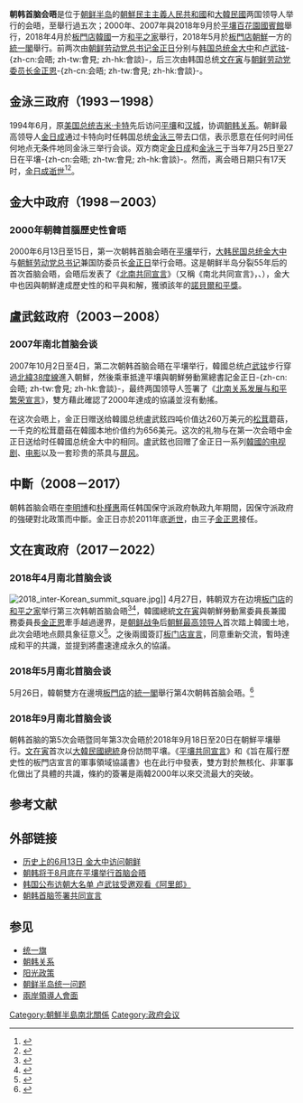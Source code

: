 {{noteTA
|G1 = Korea
|G2 = Korea Comparison
|1 = zh-hans:韩朝首脑会晤; zh-tw:南北韓高峰會; zh-hk:南北韓首腦會談; zh-cn:朝韩首脑会晤;
|2 = zh-hans:会晤; zh-tw:會議; zh-hk:會談; zh-cn:会晤;
}}
{{Infobox East Asian name
|title = 南北韓高峰會
|koreantitle = 朝鮮民主主義人民共和國名稱
|hangul = 북남수뇌상봉
|hanja = 北南首腦相逢
|rr = Buknam Sunoe-sangbong
|mr = Puknam Sunoe-sangbong
|context = North
|koreantitle2 = 大韓民國名稱
|hangul2 = 남북정상회담
|hanja2 = 南北頂上會談
|rr2 = Nambuk Jeongsang-hoedam
|mr2 = Nampuk Ch'ŏngsang-hoetam
}}
{{各地中文名
 | 名詞 = 南北韓高峰會
 | 圖像 = <!-- 圖檔名稱（省略File:字頭） -->
 | 說明 = <!-- 圖檔說明，將隨條目語言變種進行字詞轉換 -->
 | 大陸 = 朝韩首脑会晤
 | 臺灣 = 南北韓高峰會
 | 香港 = 南北韓首腦會談
 | 澳門 =
 | 新加坡 = 韩朝首脑会晤
 | 大馬 =
}}
'''朝韩首脑会晤'''是位于[[朝鲜半岛|朝鲜半岛]]的[[朝鮮民主主義人民共和國|朝鮮民主主義人民共和國]]和[[大韓民國|大韓民國]]两国领导人举行的会晤，至舉行過五次；2000年、2007年與2018年9月於[[平壤|平壤]][[百花園國賓館|百花園國賓館]]舉行，2018年4月於[[板門店|板門店]][[韓國|韓國]]一方[[和平之家|和平之家]]舉行，2018年5月於[[板門店|板門店]][[朝鮮民主主義人民共和國|朝鮮]]一方的[[統一閣|統一閣]]舉行。前两次由[[朝鲜劳动党总书记|朝鲜劳动党总书记]][[金正日|金正日]]分别与[[韩国总统|韩国总统]][[金大中|金大中]]和[[卢武铉|卢武铉]]-{zh-cn:会晤; zh-tw:會見; zh-hk:會談}-，后三次由韩国总统[[文在寅|文在寅]]与[[朝鲜劳动党委员长|朝鲜劳动党委员长]][[金正恩|金正恩]]-{zh-cn:会晤; zh-tw:會見; zh-hk:會談}-。

== 金泳三政府（1993－1998） ==
1994年6月，原[[美国总统|美国总统]][[吉米·卡特|吉米·卡特]]先后访问[[平壤|平壤]]和[[汉城|汉城]]，协调[[朝韩关系|朝韩关系]]。朝鲜最高领导人[[金日成|金日成]]通过卡特向时任韩国总统[[金泳三|金泳三]]带去口信，表示愿意在任何时间任何地点无条件地同金泳三举行会谈。双方商定[[金日成|金日成]]和[[金泳三|金泳三]]于当年7月25日至27日在平壤-{zh-cn:会晤; zh-tw:會見; zh-hk:會談}-。然而，离会晤日期只有17天时，[[金日成之死|金日成逝世]]<ref>{{cite news|title=朝韩首脑今夏握手|url=http://www.people.com.cn/GB/paper68/403/38783.html|accessdate=2020-05-07|archive-date=2004-03-07|archive-url=https://web.archive.org/web/20040307014032/http://www.people.com.cn/GB/paper68/403/38783.html|dead-url=no}}</ref><ref>{{cite news|title=朝鲜韩国：跨越“三八线”|url=http://www.people.com.cn/GB/channel2/18/20000429/53795.html|accessdate=2020-05-07|archive-date=2002-06-13|archive-url=https://web.archive.org/web/20020613095605/http://www.people.com.cn/GB/channel2/18/20000429/53795.html|dead-url=no}}</ref>。
== 金大中政府（1998－2003） ==
=== 2000年朝韓首腦歷史性會晤 ===
{{Main|2000年南北韓高峰會}}
2000年6月13日至15日，第一次朝韩首脑会晤在[[平壤|平壤]]举行，[[大韩民国总统|大韩民国总统]][[金大中|金大中]]与[[朝鮮劳动党总书记|朝鮮劳动党总书记]]兼国防委员长[[金正日|金正日]]举行会晤。这是朝鲜半岛分裂55年后的首次首脑会晤，会晤后发表了《[[北南共同宣言|北南共同宣言]]》（又稱《南北共同宣言》，{{lang|en|June 15th North-South Joint Declaration}}、{{lang|ko|6·15 남북 공동선언}}），金大中也因與朝鮮達成歷史性的和平與和解，獲頒該年的[[諾貝爾和平獎|諾貝爾和平獎]]。

== 盧武鉉政府（2003－2008）==
=== 2007年南北首脑会谈 ===
{{Main|2007年朝韩首脑会晤}}
2007年10月2日至4日，第二次朝韩首脑会晤在平壤举行，韓國总统[[卢武铉|卢武铉]]步行穿過[[三八线|北緯38度線]]進入朝鮮，然後乘車抵達平壤與朝鮮勞動黨總書記金正日-{zh-cn:会晤; zh-tw:會見; zh-hk:會談}-，最终两国领导人签署了《[[北南关系发展与和平繁荣宣言|北南关系发展与和平繁荣宣言]]》，雙方藉此確認了2000年達成的協議並沒有動搖。

在这次会晤上，金正日赠送给韓國总统盧武鉉四吨价值达260万美元的[[松茸|松茸]]蘑菇，一千克的松茸蘑菇在韓國本地价值约为656美元。这次的礼物与在第一次会晤中金正日送给时任韓國总统金大中的相同。盧武鉉也回赠了金正日一系列[[韓國電視劇|韓國的电视剧]]、[[韓國電影|电影]]以及一套珍贵的茶具与[[屏风|屏风]]。

== 中斷（2008－2017）==
朝韩首脑会晤在[[李明博|李明博]]和[[朴槿惠|朴槿惠]]兩任韩国保守派政府執政九年期間，因保守派政府的強硬對北政策而中斷。金正日亦於2011年底[[金正日之死|逝世]]，由三子[[金正恩|金正恩]]接任。

== 文在寅政府（2017－2022）==
=== 2018年4月南北首脑会谈 ===
{{Main|2018年4月南北韓高峰會}}
[[File:2018_inter-Korean_summit_square.jpg|thumb]]]]
4月27日，韩朝双方在边境[[板门店|板门店]]的[[和平之家|和平之家]]举行第三次韩朝首脑会晤<ref>{{cite web |url=http://chinese.yonhapnews.co.kr/international/2018/03/06/0301000000ACK20180306006400881.HTML |title=简讯：韩朝商定4月底在板门店举行首脑会谈 |date=2018-03-06 |publisher=[[韓聯社|韓聯社]] |accessdate=2018-04-27 |archiveurl=https://archive.today/20180427033947/http://chinese.yonhapnews.co.kr/international/2018/03/06/0301000000ACK20180306006400881.HTML |archivedate=2018年4月27日 |deadurl=no |df= }}</ref><ref>{{cite web |url=http://chinese.yonhapnews.co.kr/international/2018/03/06/0306000000ACK20180306006700881.HTML |title=详讯：韩朝商定4月底举行首脑会谈 金正恩称愿与美对话 |date=2018-03-06 |publisher=[[韓聯社|韓聯社]] |accessdate=2018-04-27 |archiveurl=https://archive.today/20180427033957/http://chinese.yonhapnews.co.kr/international/2018/03/06/0306000000ACK20180306006700881.HTML |archivedate=2018年4月27日 |deadurl=no |df= }}</ref>，韓國總統[[文在寅|文在寅]]與朝鮮勞動黨委員長兼國務委員長[[金正恩|金正恩]]牽手越過邊界，是[[朝鲜战争|朝鲜战争]]后[[朝鮮最高领导人|朝鮮最高领导人]]首次踏上韓國土地，此次会晤地点颇具象征意义<ref>{{cite web |url=https://www.hk01.com/%E5%8D%B3%E6%99%82%E5%9C%8B%E9%9A%9B/182275/%E6%9C%9D%E9%9F%93%E6%9C%83%E6%8C%81%E7%BA%8C%E6%9B%B4%E6%96%B0-%E9%87%91%E6%AD%A3%E6%81%A9%E6%96%87%E5%9C%A8%E5%AF%85%E6%9D%BF%E9%96%80%E5%BA%97%E7%86%B1%E6%83%85%E6%8F%A1%E6%89%8B-%E6%9C%9D%E9%9F%93%E5%B3%B0%E6%9C%83%E5%B1%95%E9%96%8B |title=金正恩文在寅板門店熱情握手　朝韓峰會展開 |date=2018-04-27 |publisher=[[香港01|香港01]] |accessdate=2018-04-27 |archiveurl=https://web.archive.org/web/20180427034716/https://www.hk01.com/%E5%8D%B3%E6%99%82%E5%9C%8B%E9%9A%9B/182275/%E6%9C%9D%E9%9F%93%E6%9C%83%E6%8C%81%E7%BA%8C%E6%9B%B4%E6%96%B0-%E9%87%91%E6%AD%A3%E6%81%A9%E6%96%87%E5%9C%A8%E5%AF%85%E6%9D%BF%E9%96%80%E5%BA%97%E7%86%B1%E6%83%85%E6%8F%A1%E6%89%8B-%E6%9C%9D%E9%9F%93%E5%B3%B0%E6%9C%83%E5%B1%95%E9%96%8B |archivedate=2018年4月27日 |deadurl=no |df= }}</ref>。之後兩國簽訂[[板门店宣言|板门店宣言]]，同意重新交流，暫時達成和平的共識，並提到將盡速達成永久的協議。

=== 2018年5月南北首脑会谈 ===
{{main|2018年5月朝韩首脑会晤}}
5月26日，韓朝雙方在邊境[[板門店|板門店]]的[[統一閣|統一閣]]舉行第4次朝韩首脑会晤。<ref>{{cite web |url=http://chinese.yonhapnews.co.kr/domestic/2018/05/26/0401000000ACK20180526000200881.HTML |title=简讯：文在寅今在板门店会晤金正恩 |date=2018-05-26 |publisher=[[韓聯社|韓聯社]] |accessdate=2018-05-26 |archive-date=2018-11-02 |archive-url=https://web.archive.org/web/20181102061009/http://chinese.yonhapnews.co.kr/domestic/2018/05/26/0401000000ACK20180526000200881.HTML |dead-url=no }}</ref>

=== 2018年9月南北首脑会谈 ===
{{main|2018年9月南北韓首腦會談}}
朝韩首脑的第5次会晤暨同年第3次会晤於2018年9月18日至20日在朝鮮平壤舉行。[[文在寅|文在寅]]首次以[[大韓民國總統|大韓民國總統]]身份訪問平壤。《[[平壤共同宣言|平壤共同宣言]]》和《旨在履行歷史性的板門店宣言的軍事領域協議書》也在此行中發表，雙方對於無核化、非軍事化做出了具體的共識，條約的簽署是兩韓2000年以來交流最大的突破。

== 参考文献 ==
{{Reflist}}

== 外部链接 ==
* [http://news.xinhuanet.com/photo/2007-06/12/content_6232271.htm 历史上的6月13日 金大中访问朝鲜] {{Wayback|url=http://news.xinhuanet.com/photo/2007-06/12/content_6232271.htm |date=20080219214834 }}
* [http://news.xinhuanet.com/newscenter/2007-08/08/content_6492804.htm 朝韩将于8月底在平壤举行首脑会晤]
* [http://news.xinhuanet.com/world/2007-09/28/content_6804565.htm 韩国公布访朝大名单 卢武铉受邀观看《阿里郎》] {{Wayback|url=http://news.xinhuanet.com/world/2007-09/28/content_6804565.htm |date=20100429013856 }}
* [http://news.xinhuanet.com/photo/2007-10/04/content_6830634.htm 朝韩首脑签署共同宣言] {{Wayback|url=http://news.xinhuanet.com/photo/2007-10/04/content_6830634.htm |date=20071017012743 }}

==参见==
{{Portal box|朝鲜半岛|北朝鲜|韩国}}
*[[统一旗|统一旗]]
*[[朝韩关系|朝韩关系]]
*[[阳光政策|阳光政策]]
*[[朝鲜半岛统一问题|朝鲜半岛统一问题]]
*[[兩岸領導人會面|兩岸領導人會面]]
{{Inter-Korean summits}}
[[Category:朝鮮半島南北關係|Category:朝鮮半島南北關係]]
[[Category:政府会议|Category:政府会议]]